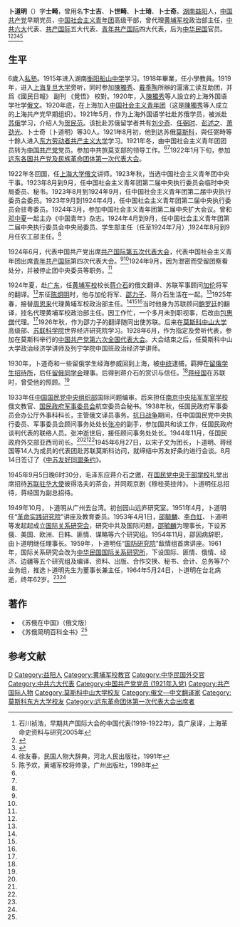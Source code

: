 '''卜道明'''（{{bd|1902年||1964年|5月24日}}）字'''士畸'''，曾用名'''卞士吉'''、'''卜世畸'''、'''卜士琦'''、'''卜士奇'''。[[湖南|湖南]][[益阳|益阳]]人，[[中国共产党|中国共产党]]早期党员，[[中国社会主义青年团|中国社会主义青年团]]高级干部，曾代理[[黄埔军校|黄埔军校]]政治部主任，[[中共六大|中共六大]]代表、[[共产国际|共产国际]]五大代表、[[青年共产国际|青年共产国际]]四大代表，后为[[中华民国|中华民国]]官员。<ref name=shi>石川祯浩，早期共产国际大会的中国代表(1919-1922年)，袁广泉译，上海革命史资料与研究2005年</ref><ref name=zgw>{{Cite web |url=http://www.china.com.cn/culture/txt/2008-01/15/content_9532597.htm |title=黄埔军校七位政治部主任的人生 周恩来为第三任，中国网，2008-01-15 |access-date=2016-10-22 |archive-date=2016-10-23 |archive-url=https://web.archive.org/web/20161023050851/http://www.china.com.cn/culture/txt/2008-01/15/content_9532597.htm |dead-url=no }}</ref><ref name=sht>{{Cite web |url=http://www.shtong.gov.cn/newsite/node2/node2245/node66268/node66284/node66345/node66426/userobject1ai62445.html |title=上海青年志 第七篇青年对外国及港澳台交流 第一章出国留学 第一节 解放前，上海通，于2016-10-22查阅 |access-date=2019-04-20 |archive-date=2016-04-27 |archive-url=https://web.archive.org/web/20160427161856/http://www.shtong.gov.cn/Newsite/node2/node2245/node66268/node66284/node66345/node66426/userobject1ai62445.html |dead-url=no }}</ref><ref name=xu>徐友春，民国人物大辞典，河北人民出版社，1991年</ref><ref name=cyh>陈予欢，黄埔军校将帅录，广州出版社，1998年</ref>

==生平==
6歲入[[私塾|私塾]]。1915年进入湖南[[衡阳|衡阳]][[船山中学|船山中学]]学习。1918年畢業，任小學教員。1919年，进入[[上海|上海]][[复旦大学|复旦大学]]旁听，同时参加[[陳獨秀|陳獨秀]]、[[戴季陶|戴季陶]]所辦的滬濱工读互助团，并爲《國民日報》 副刊 《覺悟》 校對。1920年，入[[陳獨秀|陳獨秀]]等人設立的上海外国语学社学[[俄文|俄文]]。1920年底，在上海加入[[中国社会主义青年团|中国社会主义青年团]]（这是[[陳獨秀|陳獨秀]]等人成立的上海共产党早期组织）。1921年5月，作为上海外国语学社赴苏俄学员，被派赴[[苏俄|苏俄]]学习，介绍人为[[贺民范|贺民范]]。该批赴苏俄留学者共有[[刘少奇|刘少奇]]、[[任弼时|任弼时]]、[[彭述之|彭述之]]、[[萧劲光|萧劲光]]、卜士奇（卜道明）等30人。1921年8月初，他到达苏俄[[莫斯科|莫斯科]]，與任弼時等十餘人进入[[东方劳动者共产主义大学|东方劳动者共产主义大学]]学习。1921年冬，由中国社会主义青年团团员转为[[中国共产党|中国共产党]]党员。参加中共旅莫支部的领导工作。<ref name=xu/><ref name=sht/>1922年1月下旬，参加[[远东各国共产党及民族革命团体第一次代表大会|远东各国共产党及民族革命团体第一次代表大会]]。

1922年冬回国，任[[上海大学|上海大学]][[俄文|俄文]]讲师。1923年秋，当选中国社会主义青年团中央干事。1923年8月到9月，任中国社会主义青年团第二届中央执行委员会临时中央局委员、秘书。1923年8月到1924年9月，任中国社会主义青年团第二届中央执行委员会委员。1923年9月到1924年4月，任中国社会主义青年团第二届中央执行委员会驻粤委员。1924年3月，参加中国社会主义青年团第二届中央扩大会议。曾和[[邓中夏|邓中夏]]一起主办《中国青年》杂志。1924年4月到9月，任中国社会主义青年团第二届中央执行委员会中央局委员、学生部主任（任至1924年7月）,1924年8月到9月任农工部主任。<ref name=xu/>

1924年6月，代表中国共产党出席[[共产国际第五次代表大会|共产国际第五次代表大会]]，代表中国社会主义青年团出席[[青年共产国际|青年共产国际]]第四次代表大会。<ref name=shi/><ref name=xu/>1924年9月，因为泄密而受留团察看处分，并被停止团中央委员等职务。<ref name=xu/>

1924年夏，赴[[广东|广东]]，任[[黄埔军校|黄埔军校]]校长[[蒋介石|蒋介石]]的俄文翻译、苏联军事顾问[[瓦西里·康斯坦丁诺维奇·布柳赫尔|加伦]]将军的翻译。<ref name=xu/>东征[[陈炯明|陈炯明]]时，他与加伦将军、[[邵力子|邵力子]]、蒋介石生活在一起。<ref name=zgw/>1925年春，接替[[周恩来|周恩来]]代理黄埔军校政治部主任。<ref name=xu/><ref name=zgw/><ref name=cyh/>当时他身为苏联顾问[[鲍罗廷|鲍罗廷]]的翻译，挂名代理黄埔军校政治部主任。因工作忙，一个多月未到职视事，后改由[[包惠僧|包惠僧]]代理。<ref name=zgw/>1926年秋，作为邵力子的翻译随同出使苏联。后来在[[莫斯科中山大学|莫斯科中山大学]]高级部、[[苏联科学院|苏联科学院]]世界经济研究院学习。1928年6月，作为指定及旁听代表，参加在莫斯科举行的[[中国共产党第六次全国代表大会|中国共产党第六次全国代表大会]]。大会结束之后，任莫斯科中山大学政治经济学讲师及列宁学院中国班政治经济学讲师。

1930年，卜道奇和一些留俄学生经海参威回到上海，被[[中统|中统]]逮捕，羁押在[[留俄学生招待所|留俄学生招待所]]，后任[[留俄同学会|留俄同学会]]理事。后得到蒋介石的赏识与信任。<ref name=xu/>[[蒋经国|蒋经国]]在苏联时，曾受他的照顾。<ref name=zgw/>

1933年任[[中国国民党中央组织部|中国国民党中央组织部]]国际问题编审。后来担任[[南京|南京]][[中央陆军军官学校|中央陆军军官学校]]俄文教官、[[国民政府军事委员会|国民政府军事委员会]]航空委员会秘书。1938年秋，任国民政府军事委员会办公厅外事科科长，主管俄文译员事务。[[抗日战争|抗日战争]]期间，任中国国民党中央执行委员、军事委员会顾问事务处处长[[张冲_(1904年)|张冲]]的副手，参加国共和谈工作，任国民政府谈判代表的联络人员。张冲逝世后，接任顾问事务处处长。1944年11月，任国民政府外交部亚西司司长。<ref name=xu/><ref name=zgw/><ref name=cyh/>1945年6月27日，以宋子文为团长，卜道明、蒋经国等14人为成员的代表团赴苏联莫斯科访问，就缔结中苏友好条约进行会谈。8月14日签订了《[[中苏友好同盟条约|中苏友好同盟条约]]》。

1945年9月5日晚6时30分，毛泽东应蒋介石之邀，在[[国民党中央干部学校|国民党中央干部学校]]礼堂出席招待[[苏联驻华大使|苏联驻华大使]]彼得洛夫的茶会，并同观京剧《穆桂英挂帅》。卜道明任总招待，蒋经国为副总招待。

1949年10月，卜道明从广州去台湾。初创园山远庐研究室。1951年4月，卜道明任“[[革命实践研究院|革命实践研究院]]”讲座及教育委员。1953年4月1日，[[邵毓麟|邵毓麟]]、[[李白虹|李白虹]]、卜道明等发起起成立[[国际关系研究会|国际关系研究会]]，研究中共及国际问题，[[邵毓麟|邵毓麟]]为理事长，下设苏俄、美国、欧洲、日韩、匪情、谋略等六个研究组。1954年11月，邵因病辞职，由卜道明继任理事长。1959年，卜道明任“[[国防研究院|国防研究院]]”敌情组首席讲座。1961年，国际关系研究会改为[[中华民国国际关系研究所|中华民国国际关系研究所]]，下设国际、匪情、俄情、经济、边疆等五个研究组及编译、资料、出版、合作交换、秘书、会计、总务等7个业务组，推选卜道明先生为董事长兼主任，1964年5月24日，卜道明在台北病逝，终年62岁。<ref name=xu/><ref name=cyh/>

==著作==
*《苏俄在中国》（俄文版）
*《苏俄简明百科全书》<ref name=cyh/>

==参考文献==
{{reflist}}

{{DEFAULTSORT:Bu}}
[[Category:卜姓|D]]
[[Category:益阳人|Category:益阳人]]
[[Category:黄埔军校教官|Category:黄埔军校教官]]
[[Category:中华民国外交官|Category:中华民国外交官]]
[[Category:中共六大代表|Category:中共六大代表]]
[[Category:中国共产党党员_(1921年入党)|Category:中国共产党党员 (1921年入党)]]
[[Category:共产国际人物|Category:共产国际人物]]
[[Category:莫斯科中山大学校友|Category:莫斯科中山大学校友]]
[[Category:俄文—中文翻译家|Category:俄文—中文翻译家]]
[[Category:莫斯科东方大学校友|Category:莫斯科东方大学校友]]
[[Category:远东革命团体第一次代表大会出席者|Category:远东革命团体第一次代表大会出席者]]